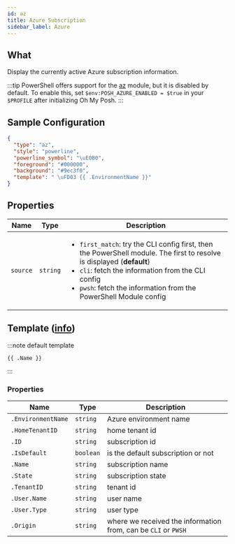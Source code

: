 ```yaml
---
id: az
title: Azure Subscription
sidebar_label: Azure
---
```


## What

Display the currently active Azure subscription information.

:::tip
PowerShell offers support for the [az][az] module, but it is disabled by default.
To enable this, set `$env:POSH_AZURE_ENABLED = $true` in your `$PROFILE` after
initializing Oh My Posh.
:::

## Sample Configuration

```json
{
  "type": "az",
  "style": "powerline",
  "powerline_symbol": "\uE0B0",
  "foreground": "#000000",
  "background": "#9ec3f0",
  "template": " \uFD03 {{ .EnvironmentName }}"
}
```

## Properties

| Name     | Type     | Description                                                                                                                                                                                                                                                             |
| -------- | -------- | ----------------------------------------------------------------------------------------------------------------------------------------------------------------------------------------------------------------------------------------------------------------------- |
| `source` | `string` | <ul><li>`first_match`: try the CLI config first, then the PowerShell module. The first to resolve is displayed (**default**)</li><li>`cli`: fetch the information from the CLI config</li><li>`pwsh`: fetch the information from the PowerShell Module config</li></ul> |

## Template ([info][templates])

:::note default template

```template
{{ .Name }}
```

:::

### Properties

| Name               | Type      | Description                                                    |
| ------------------ | --------- | -------------------------------------------------------------- |
| `.EnvironmentName` | `string`  | Azure environment name                                         |
| `.HomeTenantID`    | `string`  | home tenant id                                                 |
| `.ID`              | `string`  | subscription id                                                |
| `.IsDefault`       | `boolean` | is the default subscription or not                             |
| `.Name`            | `string`  | subscription name                                              |
| `.State`           | `string`  | subscription state                                             |
| `.TenantID`        | `string`  | tenant id                                                      |
| `.User.Name`       | `string`  | user name                                                      |
| `.User.Type`       | `string`  | user type                                                      |
| `.Origin`          | `string`  | where we received the information from, can be `CLI` or `PWSH` |

[templates]: /docs/configuration/templates
[az]: https://www.powershellgallery.com/packages/Az
